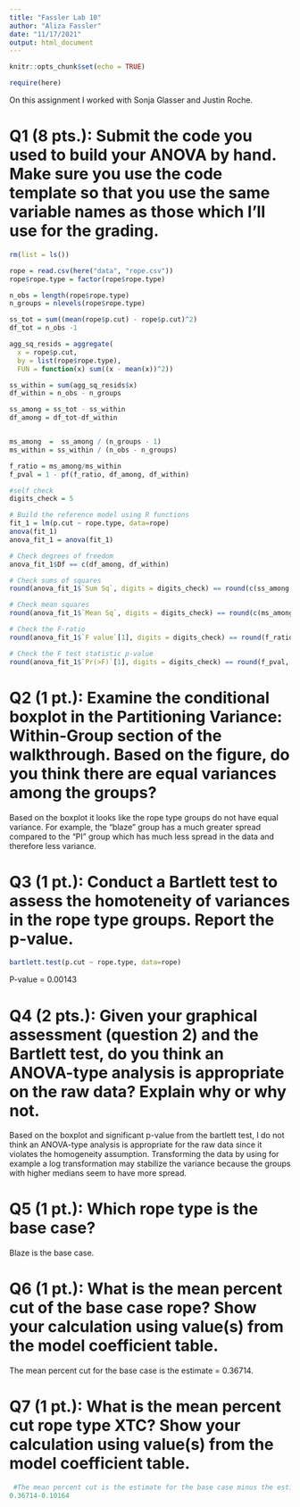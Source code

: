 ```yaml
---
title: "Fassler Lab 10"
author: "Aliza Fassler"
date: "11/17/2021"
output: html_document
---
```


```r
knitr::opts_chunk$set(echo = TRUE)
```

```r
require(here)
```

On this assignment I worked with Sonja Glasser and Justin Roche.

# **Q1 (8 pts.): Submit the code you used to build your ANOVA by hand. Make sure you use the code template so that you use the same variable names as those which I’ll use for the grading.**

```r
rm(list = ls())

rope = read.csv(here("data", "rope.csv"))
rope$rope.type = factor(rope$rope.type)

n_obs = length(rope$rope.type)
n_groups = nlevels(rope$rope.type)

ss_tot = sum((mean(rope$p.cut) - rope$p.cut)^2)
df_tot = n_obs -1

agg_sq_resids = aggregate(
  x = rope$p.cut,
  by = list(rope$rope.type),
  FUN = function(x) sum((x - mean(x))^2))

ss_within = sum(agg_sq_resids$x)
df_within = n_obs - n_groups

ss_among = ss_tot - ss_within
df_among = df_tot-df_within


ms_among  =  ss_among / (n_groups - 1)
ms_within = ss_within / (n_obs - n_groups)

f_ratio = ms_among/ms_within
f_pval = 1 - pf(f_ratio, df_among, df_within)
```


```r
#self check
digits_check = 5

# Build the reference model using R functions
fit_1 = lm(p.cut ~ rope.type, data=rope)
anova(fit_1)
anova_fit_1 = anova(fit_1)

# Check degrees of freedom
anova_fit_1$Df == c(df_among, df_within)

# Check sums of squares
round(anova_fit_1$`Sum Sq`, digits = digits_check) == round(c(ss_among, ss_within), digits = digits_check)

# Check mean squares
round(anova_fit_1$`Mean Sq`, digits = digits_check) == round(c(ms_among, ms_within), digits = digits_check)

# Check the F-ratio
round(anova_fit_1$`F value`[1], digits = digits_check) == round(f_ratio, digits = digits_check)

# Check the F test statistic p-value
round(anova_fit_1$`Pr(>F)`[1], digits = digits_check) == round(f_pval, digits = digits_check)
```

# **Q2 (1 pt.): Examine the conditional boxplot in the Partitioning Variance: Within-Group section of the walkthrough. Based on the figure, do you think there are equal variances among the groups?**
Based on the boxplot it looks like the rope type groups do not have equal variance. For example, the "blaze" group has a much greater spread compared to the "PI" group which has much less spread in the data and therefore less variance.

# **Q3 (1 pt.): Conduct a Bartlett test to assess the homoteneity of variances in the rope type groups. Report the p-value.**
```r
bartlett.test(p.cut ~ rope.type, data=rope)
```
P-value = 0.00143

# **Q4 (2 pts.): Given your graphical assessment (question 2) and the Bartlett test, do you think an ANOVA-type analysis is appropriate on the raw data? Explain why or why not.**

Based on the boxplot and significant p-value from the bartlett test, I do not think an ANOVA-type analysis is appropriate for the raw data since it violates the homogeneity assumption. Transforming the data by using for example a log transformation may stabilize the variance because the groups with higher medians seem to have more spread. 


# **Q5 (1 pt.): Which rope type is the base case?**

Blaze is the base case.

# **Q6 (1 pt.): What is the mean percent cut of the base case rope? Show your calculation using value(s) from the model coefficient table.**

The mean percent cut for the base case is the estimate = 0.36714.


# **Q7 (1 pt.): What is the mean percent cut rope type XTC? Show your calculation using value(s) from the model coefficient table.**
```r
 #The mean percent cut is the estimate for the base case minus the estimate for the XTC case.
0.36714-0.10164
```






